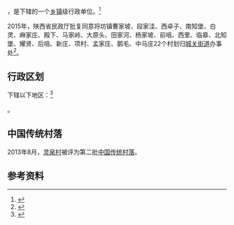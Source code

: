 {{中国乡级行政区|61/05/24/102/000}}

'''{{PAGENAMEBASE}}'''，是{{PRC admin/fullname|61/05/24/102/000|3}}下辖的一个[[乡镇|乡镇]]级行政单位。<ref>{{PRC admin/ref sgc|{{PRC admin/parent|61/05/24/102/000}}}}</ref>

2015年，陕西省民政厅批复同意将坊镇曹家坡、段家洼、西卓子、南知堡、白灵、麻家庄、殿下、马家岭、大原头、田家河、杨家坡、前咀、西里、临皋、北知堡、耀贤、后咀、新庄、项村、孟家庄、鹅毛、中马庄22个村划归[[城关街道_(合阳县)|城关街道]]办事处<ref>{{Cite web |url=http://news.xinhuanet.com/local/2015-06/28/c_127959075.htm |title=陕西省民政厅关于陕西省乡镇行政区划调整的公告 |accessdate=2017-09-13 |archive-date=2017-09-13 |archive-url=https://web.archive.org/web/20170913183916/http://news.xinhuanet.com/local/2015-06/28/c_127959075.htm |dead-url=no }}</ref>。

== 行政区划 ==

{{PAGENAMEBASE}}下辖以下地区：<ref>{{PRC admin/ref sgc|61/05/24/102/000}}</ref>

{{PRC admin/children|61/05/24/102/000}}。

==中国传统村落==
2013年8月，[[灵泉村|灵泉村]]被评为第二批[[中国传统村落|中国传统村落]]。

== 参考资料 ==

{{reflist}}

{{行政区划小作品}}
{{PRC admin/navcat|61/05/24/102/000}}
